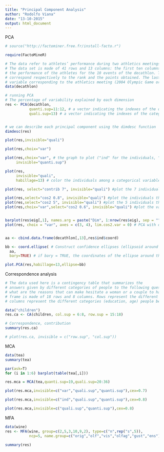```yaml
---
title: "Principal Component Analysis"
author: "Rodolfo Viana"
date: "13-10-2015"
output: html_document
---
```


PCA

```r
# source("http://factominer.free.fr/install-facto.r")

require(FactoMineR)

# The data refer to athletes’ performance during two athletics meetings.
# The data set is made of 41 rows and 13 columns: the first ten columns corresponds to
# the performance of the athletes for the 10 events of the decathlon. The columns 11 and 12
# correspond respectively to the rank and the points obtained. The last column is a categorical
# variable corresponding to the athletics meeting (2004 Olympic Game or 2004 Decastar). 
data(decathlon)

# running PCA 
# The percentage of variability explained by each dimension
res <- PCA(decathlon,
           quanti.sup=11:12, # a vector indicating the indexes of the quantitative supplementary variables
           quali.sup=13) # a vector indicating the indexes of the categorical supplementary variables


# we can describe each principal component using the dimdesc function
dimdesc(res)

plot(res,invisible="quali")

plot(res,choix="var")

plot(res,choix="var", # the graph to plot ("ind" for the individuals, "var" for the variables)   
     invisible="quanti.sup")

plot(res, 
     invisible="quali", 
     habillage=13) # color the individuals among a categorical variable (give the number of the categorical  supplementary variable or its name)

plot(res, select="contrib 7", invisible="quali") #plot the 7 individuals that have the highest cos2

plot(res,select="cos2 0.8", invisible="quali") #plot the individuals that have a cos2 greater than 0.8
plot(res,select="cos2 5", invisible="quali") #plot the 5 individuals that have the highest cos2
plot(res,choix="var",select="cos2 0.6", invisible="quali") #plot the variables that have a cos2 greater than 0.6


barplot(res$eig[,1], names.arg = paste("Dim", 1:nrow(res$eig), sep = "")) # see the importance of each dim
plot(res, choix = "var", axes = c(3, 4), lim.cos2.var = 0) # PCA with differents dim


aa <- cbind.data.frame(decathlon[,13],res$ind$coord)

bb <- coord.ellipse( # Construct confidence ellipses (ellipsoid around a point which is an estimated solution to a problem)
  aa,
  bary=TRUE) # if bary = TRUE, the coordinates of the ellipse around the barycentre of individuals are calculated

plot.PCA(res,habillage=13,ellipse=bb)
```

Correspondence analysis

```r
# The data used here is a contingency table that summarizes the
# answers given by different categories of people to the following question: “according to you,
# what are the reasons that can make hesitate a woman or a couple to have children?” The data
# frame is made of 18 rows and 8 columns. Rows represent the different reasons mentioned,
# columns represent the different categories (education, age) people belong to

data("children")
res.ca <- CA(children, col.sup = 6:8, row.sup = 15:18)

# Correspondence, contribution
summary(res.ca)

# plot(res.ca, invisible = c("row.sup", "col.sup"))
```

MCA

```r
data(tea)
summary(tea)

par(ask=T)
for (i in 1:6) barplot(table(tea[,i]))

res.mca = MCA(tea,quanti.sup=19,quali.sup=20:36)

plot(res.mca,invisible=c("var","quali.sup","quanti.sup"),cex=0.7)

plot(res.mca,invisible=c("ind","quali.sup","quanti.sup"),cex=0.8)

plot(res.mca,invisible=c("quali.sup","quanti.sup"),cex=0.8)
```

MFA

```r
data(wine)
res <- MFA(wine, group=c(2,5,3,10,9,2), type=c("n",rep("s",5)), 
           ncp=5, name.group=c("orig","olf","vis","olfag","gust","ens"), num.group.sup=c(1,6))

summary(res)
```